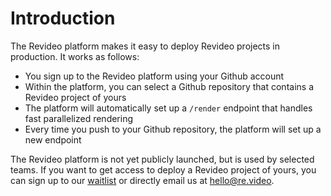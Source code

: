 # Introduction

The Revideo platform makes it easy to deploy Revideo projects in production. It
works as follows:

- You sign up to the Revideo platform using your Github account
- Within the platform, you can select a Github repository that contains a
  Revideo project of yours
- The platform will automatically set up a `/render` endpoint that handles fast
  parallelized rendering
- Every time you push to your Github repository, the platform will set up a new
  endpoint

The Revideo platform is not yet publicly launched, but is used by selected
teams. If you want to get access to deploy a Revideo project of yours, you can
sign up to our [waitlist](https://tally.so/r/mOz4GK) or directly email us at
[hello@re.video](mailto:hello@re.video).
